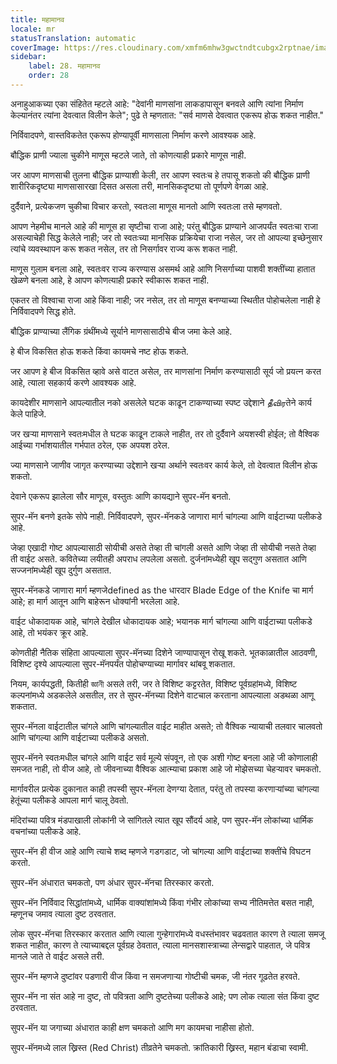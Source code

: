 ```yaml
---
title: महामानव
locale: mr
statusTranslation: automatic
coverImage: https://res.cloudinary.com/xmfm6mhw3gwctndtcubgx2rptnae/image/upload/v1741354419/small_cover_la_gran_rebelion_28716e29d2.webp
sidebar:
    label: 28. महामानव
    order: 28
---
```

अनाहुआकच्या एका संहितेत म्हटले आहे: "देवांनी माणसांना लाकडापासून बनवले आणि त्यांना निर्माण केल्यानंतर त्यांना देवत्वात विलीन केले"; पुढे ते म्हणतात: "सर्व माणसे देवत्वात एकरूप होऊ शकत नाहीत."

निर्विवादपणे, वास्तविकतेत एकरूप होण्यापूर्वी माणसाला निर्माण करणे आवश्यक आहे.

बौद्धिक प्राणी ज्याला चुकीने माणूस म्हटले जाते, तो कोणत्याही प्रकारे माणूस नाही.

जर आपण माणसाची तुलना बौद्धिक प्राण्याशी केली, तर आपण स्वतःच हे तपासू शकतो की बौद्धिक प्राणी शारीरिकदृष्ट्या माणसासारखा दिसत असला तरी, मानसिकदृष्ट्या तो पूर्णपणे वेगळा आहे.

दुर्दैवाने, प्रत्येकजण चुकीचा विचार करतो, स्वतःला माणूस मानतो आणि स्वतःला तसे म्हणवतो.

आपण नेहमीच मानले आहे की माणूस हा सृष्टीचा राजा आहे; परंतु बौद्धिक प्राण्याने आजपर्यंत स्वतःचा राजा असल्याचेही सिद्ध केलेले नाही; जर तो स्वतःच्या मानसिक प्रक्रियेचा राजा नसेल, जर तो आपल्या इच्छेनुसार त्यांचे व्यवस्थापन करू शकत नसेल, तर तो निसर्गावर राज्य करू शकत नाही.

माणूस गुलाम बनला आहे, स्वतःवर राज्य करण्यास असमर्थ आहे आणि निसर्गाच्या पाशवी शक्तींच्या हातात खेळणे बनला आहे, हे आपण कोणत्याही प्रकारे स्वीकारू शकत नाही.

एकतर तो विश्वाचा राजा आहे किंवा नाही; जर नसेल, तर तो माणूस बनण्याच्या स्थितीत पोहोचलेला नाही हे निर्विवादपणे सिद्ध होते.

बौद्धिक प्राण्याच्या लैंगिक ग्रंथींमध्ये सूर्याने माणसासाठीचे बीज जमा केले आहे.

हे बीज विकसित होऊ शकते किंवा कायमचे नष्ट होऊ शकते.

जर आपण हे बीज विकसित व्हावे असे वाटत असेल, तर माणसांना निर्माण करण्यासाठी सूर्य जो प्रयत्न करत आहे, त्याला सहकार्य करणे आवश्यक आहे.

कायदेशीर माणसाने आपल्यातील नको असलेले घटक काढून टाकण्याच्या स्पष्ट उद्देशाने தீவிரतेने कार्य केले पाहिजे.

जर खऱ्या माणसाने स्वतःमधील ते घटक काढून टाकले नाहीत, तर तो दुर्दैवाने अयशस्वी होईल; तो वैश्विक आईच्या गर्भाशयातील गर्भपात ठरेल, एक अपयश ठरेल.

ज्या माणसाने जाणीव जागृत करण्याच्या उद्देशाने खऱ्या अर्थाने स्वतःवर कार्य केले, तो देवत्वात विलीन होऊ शकतो.

देवाने एकरूप झालेला सौर माणूस, वस्तुतः आणि कायद्याने सुपर-मॅन बनतो.

सुपर-मॅन बनणे इतके सोपे नाही. निर्विवादपणे, सुपर-मॅनकडे जाणारा मार्ग चांगल्या आणि वाईटाच्या पलीकडे आहे.

जेव्हा एखादी गोष्ट आपल्यासाठी सोयीची असते तेव्हा ती चांगली असते आणि जेव्हा ती सोयीची नसते तेव्हा ती वाईट असते. कवितेच्या लयीतही अपराध लपलेला असतो. दुर्जनांमध्येही खूप सद्गुण असतात आणि सज्जनांमध्येही खूप दुर्गुण असतात.

सुपर-मॅनकडे जाणारा मार्ग म्हणजेdefined as the धारदार Blade Edge of the Knife चा मार्ग आहे; हा मार्ग आतून आणि बाहेरून धोक्यांनी भरलेला आहे.

वाईट धोकादायक आहे, चांगले देखील धोकादायक आहे; भयानक मार्ग चांगल्या आणि वाईटाच्या पलीकडे आहे, तो भयंकर क्रूर आहे.

कोणतीही नैतिक संहिता आपल्याला सुपर-मॅनच्या दिशेने जाण्यापासून रोखू शकते. भूतकाळातील आठवणी, विशिष्ट दृश्ये आपल्याला सुपर-मॅनपर्यंत पोहोचण्याच्या मार्गावर थांबवू शकतात.

नियम, कार्यपद्धती, कितीही জ্ঞানী असले तरी, जर ते विशिष्ट कट्टरतेत, विशिष्ट पूर्वग्रहांमध्ये, विशिष्ट कल्पनांमध्ये अडकलेले असतील, तर ते सुपर-मॅनच्या दिशेने वाटचाल करताना आपल्याला अडथळा आणू शकतात.

सुपर-मॅनला वाईटातील चांगले आणि चांगल्यातील वाईट माहीत असते; तो वैश्विक न्यायाची तलवार चालवतो आणि चांगल्या आणि वाईटाच्या पलीकडे असतो.

सुपर-मॅनने स्वतःमधील चांगले आणि वाईट सर्व मूल्ये संपवून, तो एक अशी गोष्ट बनला आहे जी कोणालाही समजत नाही, तो वीज आहे, तो जीवनाच्या वैश्विक आत्म्याचा प्रकाश आहे जो मोझेसच्या चेहऱ्यावर चमकतो.

मार्गावरील प्रत्येक दुकानात काही तपस्वी सुपर-मॅनला देणग्या देतात, परंतु तो तपस्या करणाऱ्यांच्या चांगल्या हेतूंच्या पलीकडे आपला मार्ग चालू ठेवतो.

मंदिरांच्या पवित्र मंडपाखाली लोकांनी जे सांगितले त्यात खूप सौंदर्य आहे, पण सुपर-मॅन लोकांच्या धार्मिक वचनांच्या पलीकडे आहे.

सुपर-मॅन ही वीज आहे आणि त्याचे शब्द म्हणजे गडगडाट, जो चांगल्या आणि वाईटाच्या शक्तींचे विघटन करतो.

सुपर-मॅन अंधारात चमकतो, पण अंधार सुपर-मॅनचा तिरस्कार करतो.

सुपर-मॅन निर्विवाद सिद्धांतांमध्ये, धार्मिक वाक्यांशांमध्ये किंवा गंभीर लोकांच्या सभ्य नीतिमत्तेत बसत नाही, म्हणूनच जमाव त्याला दुष्ट ठरवतात.

लोक सुपर-मॅनचा तिरस्कार करतात आणि त्याला गुन्हेगारांमध्ये वधस्तंभावर चढवतात कारण ते त्याला समजू शकत नाहीत, कारण ते त्याच्याबद्दल पूर्वग्रह ठेवतात, त्याला मानसशास्त्राच्या लेन्सद्वारे पाहतात, जे पवित्र मानले जाते ते वाईट असले तरी.

सुपर-मॅन म्हणजे दुष्टांवर पडणारी वीज किंवा न समजणाऱ्या गोष्टीची चमक, जी नंतर गूढतेत हरवते.

सुपर-मॅन ना संत आहे ना दुष्ट, तो पवित्रता आणि दुष्टतेच्या पलीकडे आहे; पण लोक त्याला संत किंवा दुष्ट ठरवतात.

सुपर-मॅन या जगाच्या अंधारात काही क्षण चमकतो आणि मग कायमचा नाहीसा होतो.

सुपर-मॅनमध्ये लाल ख्रिस्त (Red Christ) तीव्रतेने चमकतो. क्रांतिकारी ख्रिस्त, महान बंडाचा स्वामी.

